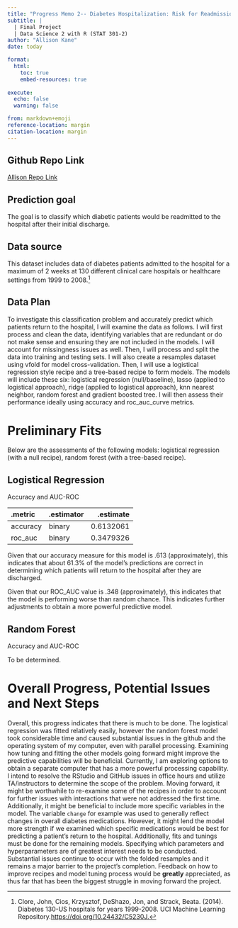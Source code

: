 ```yaml
---
title: "Progress Memo 2-- Diabetes Hospitalization: Risk for Readmission"
subtitle: |
  | Final Project 
  | Data Science 2 with R (STAT 301-2)
author: "Allison Kane"
date: today

format:
  html:
    toc: true
    embed-resources: true
    
execute:
  echo: false
  warning: false

from: markdown+emoji 
reference-location: margin
citation-location: margin
---
```


::: {.callout-tip icon=false}

## Github Repo Link

[Allison Repo Link](https://github.com/stat301-2-2024-winter/final-project-2-akane2460)

:::

::: {.callout-note icon="false"}
## Prediction goal

The goal is to classify which diabetic patients would be readmitted to the hospital after their initial discharge. 

:::

## Data source

This dataset includes data of diabetes patients admitted to the hospital for a maximum of 2 weeks at 130 different clinical care hospitals or healthcare settings from 1999 to 2008.^[Clore, John, Cios, Krzysztof, DeShazo, Jon, and Strack, Beata. (2014). Diabetes 130-US hospitals for years 1999-2008. UCI Machine Learning Repository.[ https://doi.org/10.24432/C5230J.](https://archive.ics.uci.edu/dataset/296/diabetes+130-us+hospitals+for+years+1999-2008)]

## Data Plan

To investigate this classification problem and accurately predict which patients return to the hospital, I will examine the data as follows. I will first process and clean the data, identifying variables that are redundant or do not make sense and ensuring they are not included in the models. I will account for missingness issues as well. Then, I will process and split the data into training and testing sets. I will also create a resamples dataset using vfold for model cross-validation. Then, I will use a logistical regression style recipe and a tree-based recipe to form models. The models will include these six: logistical regression (null/baseline), lasso (applied to logistical approach), ridge (applied to logistical approach), knn nearest neighbor, random forest and gradient boosted tree. I will then assess their performance ideally using accuracy and roc_auc_curve metrics. 

# Preliminary Fits
Below are the assessments of the following models: logistical regression (with a null recipe), random forest (with a tree-based recipe).

::: {.callout-box icon=false}

## Logistical Regression

Accuracy and AUC-ROC

|.metric  |.estimator | .estimate|
|:--------|:----------|---------:|
|accuracy |binary     | 0.6132061|
|roc_auc  |binary     | 0.3479326|

Given that our accuracy measure for this model is .613 (approximately), this indicates that about 61.3% of the model's predictions are correct in determining which patients will return to the hospital after they are discharged.

Given that our ROC_AUC value is .348 (approximately), this indicates that the model is performing worse than random chance. This indicates further adjustments to obtain a more powerful predictive model.

:::

::: {.callout-box icon=false}

## Random Forest

Accuracy and AUC-ROC

To be determined.


:::

# Overall Progress, Potential Issues and Next Steps

  Overall, this progress indicates that there is much to be done. The logistical regression was fitted relatively easily, however the random forest model took considerable time and caused substantial issues in the github and the operating system of my computer, even with parallel processing. Examining how tuning and fitting the other models going forward might improve the predictive capabilities will be beneficial. Currently, I am exploring options to obtain a separate computer that has a more powerful processing capability. I intend to resolve the RStudio and GitHub issues in office hours and utilize TA/instructors to determine the scope of the problem. 
  Moving forward, it might be worthwhile to re-examine some of the recipes in order to account for further issues with interactions that were not addressed the first time. Additionally, it might be beneficial to include more specific variables in the model. The variable `change` for example was used to generally reflect changes in overall diabetes medications. However, it might lend the model more strength if we examined which specific medications would be best for predicting a patient's return to the hospital. Additionally, fits and tunings must be done for the remaining models. Specifying which parameters and hyperparameters are of greatest interest needs to be conducted. Substantial issues continue to occur with the folded resamples and it remains a major barrier to the project's completion. Feedback on how to improve recipes and model tuning process would be **greatly** appreciated, as thus far that has been the biggest struggle in moving forward the project. 
  
